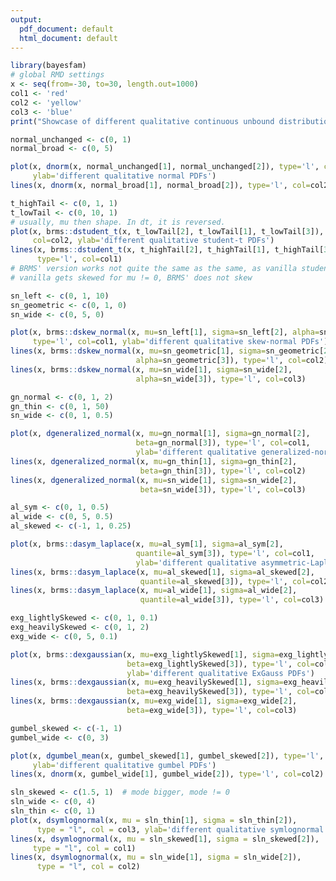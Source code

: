 ```yaml
---
output:
  pdf_document: default
  html_document: default
---
```

```r
library(bayesfam)
# global RMD settings
x <- seq(from=-30, to=30, length.out=1000)
col1 <- 'red'
col2 <- 'yellow'
col3 <- 'blue'
print("Showcase of different qualitative continuous unbound distributions")
```
```r
normal_unchanged <- c(0, 1)
normal_broad <- c(0, 5)

plot(x, dnorm(x, normal_unchanged[1], normal_unchanged[2]), type='l', col=col1,
     ylab='different qualitative normal PDFs')
lines(x, dnorm(x, normal_broad[1], normal_broad[2]), type='l', col=col2)
```
```r
t_highTail <- c(0, 1, 1)
t_lowTail <- c(0, 10, 1)
# usually, mu then shape. In dt, it is reversed.
plot(x, brms::dstudent_t(x, t_lowTail[2], t_lowTail[1], t_lowTail[3]), type='l', 
     col=col2, ylab='different qualitative student-t PDFs')
lines(x, brms::dstudent_t(x, t_highTail[2], t_highTail[1], t_highTail[3]), 
      type='l', col=col1)
# BRMS' version works not quite the same as the same, as vanilla student
# vanilla gets skewed for mu != 0, BRMS' does not skew
```
```r
sn_left <- c(0, 1, 10)
sn_geometric <- c(0, 1, 0)
sn_wide <- c(0, 5, 0)

plot(x, brms::dskew_normal(x, mu=sn_left[1], sigma=sn_left[2], alpha=sn_left[3]), 
     type='l', col=col1, ylab='different qualitative skew-normal PDFs')
lines(x, brms::dskew_normal(x, mu=sn_geometric[1], sigma=sn_geometric[2], 
                            alpha=sn_geometric[3]), type='l', col=col2)
lines(x, brms::dskew_normal(x, mu=sn_wide[1], sigma=sn_wide[2], 
                            alpha=sn_wide[3]), type='l', col=col3)
```
```r
gn_normal <- c(0, 1, 2)
gn_thin <- c(0, 1, 50)
sn_wide <- c(0, 1, 0.5)

plot(x, dgeneralized_normal(x, mu=gn_normal[1], sigma=gn_normal[2], 
                            beta=gn_normal[3]), type='l', col=col1, 
                            ylab='different qualitative generalized-normal PDFs')
lines(x, dgeneralized_normal(x, mu=gn_thin[1], sigma=gn_thin[2], 
                             beta=gn_thin[3]), type='l', col=col2)
lines(x, dgeneralized_normal(x, mu=sn_wide[1], sigma=sn_wide[2], 
                             beta=sn_wide[3]), type='l', col=col3)
```
```r
al_sym <- c(0, 1, 0.5)
al_wide <- c(0, 5, 0.5)
al_skewed <- c(-1, 1, 0.25)

plot(x, brms::dasym_laplace(x, mu=al_sym[1], sigma=al_sym[2], 
                            quantile=al_sym[3]), type='l', col=col1, 
                            ylab='different qualitative asymmetric-Laplace PDFs')
lines(x, brms::dasym_laplace(x, mu=al_skewed[1], sigma=al_skewed[2], 
                             quantile=al_skewed[3]), type='l', col=col2)
lines(x, brms::dasym_laplace(x, mu=al_wide[1], sigma=al_wide[2], 
                             quantile=al_wide[3]), type='l', col=col3)
```
```r
exg_lightlySkewed <- c(0, 1, 0.1)
exg_heavilySkewed <- c(0, 1, 2)
exg_wide <- c(0, 5, 0.1)

plot(x, brms::dexgaussian(x, mu=exg_lightlySkewed[1], sigma=exg_lightlySkewed[2], 
                          beta=exg_lightlySkewed[3]), type='l', col=col1, 
                          ylab='different qualitative ExGauss PDFs')
lines(x, brms::dexgaussian(x, mu=exg_heavilySkewed[1], sigma=exg_heavilySkewed[2], 
                          beta=exg_heavilySkewed[3]), type='l', col=col2)
lines(x, brms::dexgaussian(x, mu=exg_wide[1], sigma=exg_wide[2], 
                          beta=exg_wide[3]), type='l', col=col3)
```
```r
gumbel_skewed <- c(-1, 1)
gumbel_wide <- c(0, 3)

plot(x, dgumbel_mean(x, gumbel_skewed[1], gumbel_skewed[2]), type='l', col=col1,
     ylab='different qualitative gumbel PDFs')
lines(x, dnorm(x, gumbel_wide[1], gumbel_wide[2]), type='l', col=col2)
```
```r
sln_skewed <- c(1.5, 1)  # mode bigger, mode != 0
sln_wide <- c(0, 4)
sln_thin <- c(0, 1)
plot(x, dsymlognormal(x, mu = sln_thin[1], sigma = sln_thin[2]), 
      type = "l", col = col3, ylab='different qualitative symlognormal PDFs')
lines(x, dsymlognormal(x, mu = sln_skewed[1], sigma = sln_skewed[2]), 
     type = "l", col = col1)
lines(x, dsymlognormal(x, mu = sln_wide[1], sigma = sln_wide[2]),
      type = "l", col = col2)
```

